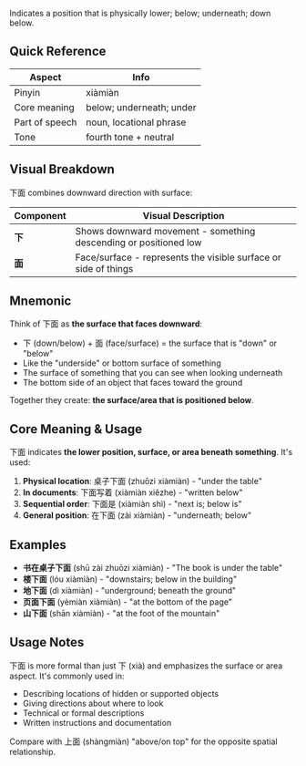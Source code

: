 Indicates a position that is physically lower; below; underneath; down below.

## Quick Reference

| Aspect         | Info                     |
| -------------- | ------------------------ |
| Pinyin         | xiàmiàn                  |
| Core meaning   | below; underneath; under |
| Part of speech | noun, locational phrase  |
| Tone           | fourth tone + neutral    |

## Visual Breakdown

下面 combines downward direction with surface:

| Component | Visual Description                                               |
| --------- | ---------------------------------------------------------------- |
| **下**    | Shows downward movement - something descending or positioned low |
| **面**    | Face/surface - represents the visible surface or side of things  |

## Mnemonic

Think of 下面 as **the surface that faces downward**:

- 下 (down/below) + 面 (face/surface) = the surface that is "down" or "below"
- Like the "underside" or bottom surface of something
- The surface of something that you can see when looking underneath
- The bottom side of an object that faces toward the ground

Together they create: **the surface/area that is positioned below**.

## Core Meaning & Usage

下面 indicates **the lower position, surface, or area beneath something**. It's used:

1. **Physical location**: 桌子下面 (zhuōzi xiàmiàn) - "under the table"
2. **In documents**: 下面写着 (xiàmiàn xiězhe) - "written below"
3. **Sequential order**: 下面是 (xiàmiàn shì) - "next is; below is"
4. **General position**: 在下面 (zài xiàmiàn) - "underneath; below"

## Examples

- **书在桌子下面** (shū zài zhuōzi xiàmiàn) - "The book is under the table"
- **楼下面** (lóu xiàmiàn) - "downstairs; below in the building"
- **地下面** (dì xiàmiàn) - "underground; beneath the ground"
- **页面下面** (yèmiàn xiàmiàn) - "at the bottom of the page"
- **山下面** (shān xiàmiàn) - "at the foot of the mountain"

## Usage Notes

下面 is more formal than just 下 (xià) and emphasizes the surface or area aspect. It's commonly used in:
- Describing locations of hidden or supported objects
- Giving directions about where to look
- Technical or formal descriptions
- Written instructions and documentation

Compare with 上面 (shàngmiàn) "above/on top" for the opposite spatial relationship.
